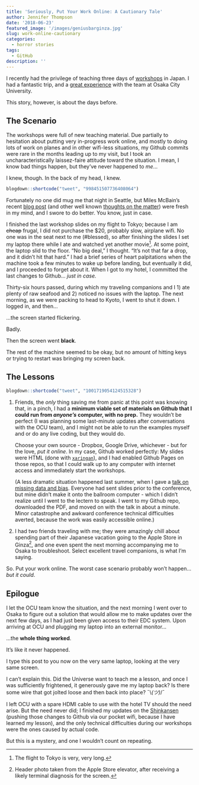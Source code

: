 ```yaml
---
title: 'Seriously, Put Your Work Online: A Cautionary Tale'
author: Jennifer Thompson
date: '2018-06-23'
featured_image: '/images/geniusbarginza.jpg'
slug: work-online-cautionary
categories:
  - horror stories
tags:
  - GitHub
description: ''
---
```


I recently had the privilege of teaching three days of [workshops](../../../../resources/) in Japan. I had a fantastic trip, and a [great experience](https://twitter.com/jent103/status/1004341326979088386) with the team at Osaka City University.

This story, however, is about the days before.

## The Scenario

The workshops were full of new teaching material. Due partially to hesitation about putting very in-progress work online, and mostly to doing lots of work on planes and in other wifi-less situations, my Github commits were rare in the months leading up to my visit, but I took an uncharacteristically laissez-faire attitude toward the situation. I mean, I know bad things happen, but they've never happened to *me*...

I knew, though. In the back of my head, I knew.

```r
blogdown::shortcode("tweet", "998451507736408064")

```

Fortunately no one did mug me that night in Seattle, but Miles McBain's recent [blog post](https://milesmcbain.xyz/how-to-survive-a-laptop-fire/) (and other well known [thoughts on the matter](https://github.com/MilesMcBain/gistfo)) were fresh in my mind, and I swore to do better. You know, just in case.

I finished the last workshop slides on my flight to Tokyo; because I am ~~cheap~~ frugal, I did not purchase the $20, probably slow, airplane wifi. No one was in the seat next to me (#blessed), so after finishing the slides I set my laptop there while I ate and watched yet another movie[^1]. At some point, the laptop slid to the floor. "No big deal," I thought. "It's not that far a drop, and it didn't hit that hard." I had a brief series of heart palpitations when the machine took a few minutes to wake up before landing, but eventually it did, and I proceeded to forget about it. When I got to my hotel, I committed the last changes to Github... *just in case.*

Thirty-six hours passed, during which my traveling companions and I 1) ate plenty of raw seafood and 2) noticed no issues with the laptop. The next morning, as we were packing to head to Kyoto, I went to shut it down. I logged in, and then...

...the screen started flickering.

Badly.

Then the screen went **black**.

The rest of the machine seemed to be okay, but no amount of hitting keys or trying to restart was bringing my screen back.

## The Lessons

```r
blogdown::shortcode("tweet", "1001719054124515328")

```

1. Friends, the *only* thing saving me from panic at this point was knowing that, in a pinch, I had a **minimum viable set of materials on Github that I could run from *anyone's* computer, with no prep.** They wouldn't be perfect (I was planning some last-minute updates after conversations with the OCU team), and I might not be able to run the examples myself and or do any live coding, but they would do.

    Choose your own source - Dropbox, Google Drive, whichever - but for the love, *put it online*. In my case, Github worked perfectly: My slides were HTML (done with [`xaringan`](https://github.com/yihui/xaringan)), and I had enabled Github Pages on those repos, so that I could walk up to any computer with internet access and immediately start the workshops.

    (A less dramatic situation happened last summer, when I gave a [talk on missing data and bias](https://github.com/jenniferthompson/ADS2017). Everyone had sent slides prior to the conference, but mine didn't make it onto the ballroom computer - which I didn't realize until I went to the lectern to speak. I went to my Github repo, downloaded the PDF, and moved on with the talk in about a minute. Minor catastrophe and awkward conference technical difficulties averted, because the work was easily accessible online.)

2. I had two friends traveling with me; they were amazingly chill about spending part of their Japanese vacation going to the Apple Store in Ginza[^2], and one even spent the next morning accompanying me to Osaka to troubleshoot. Select excellent travel companions, is what I'm saying.

So. Put your work online. The worst case scenario probably won't happen... *but it could*.

## Epilogue

I let the OCU team know the situation, and the next morning I went over to Osaka to figure out a solution that would allow me to make updates over the next few days, as I had just been given access to their EDC system. Upon arriving at OCU and plugging my laptop into an external monitor...

...the **whole thing worked**.

It's like it never happened.

I type this post to you now on the very same laptop, looking at the very same screen.

I can't explain this. Did the Universe want to teach me a lesson, and once I was sufficiently frightened, it generously gave me my laptop back? Is there some wire that got jolted loose and then back into place? ¯\\_(ツ)_/¯

I left OCU with a spare HDMI cable to use with the hotel TV should the need arise. But the need never did; I finished my updates on the [Shinkansen](https://en.wikipedia.org/wiki/Shinkansen) (pushing those changes to Github via our pocket wifi, because I have learned my lesson), and the only technical difficulties during our workshops were the ones caused by actual code.

But this is a mystery, and one I wouldn't count on repeating.

[^1]: The flight to Tokyo is very, very long.
[^2]: Header photo taken from the Apple Store elevator, after receiving a likely terminal diagnosis for the screen.
